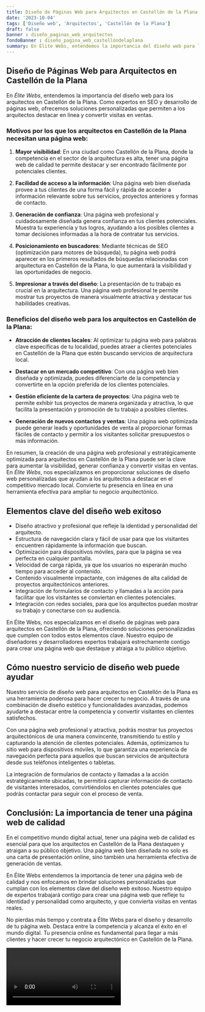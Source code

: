 ```yaml
---
title: Diseño de Páginas Web para Arquitectos en Castellón de la Plana
date: '2023-10-04'
tags: ['Diseño web', 'Arquitectos', 'Castellón de la Plana']
draft: false
banner : diseño_paginas_web_arquitectos
fondoBanner : diseño_pagina_web_castellóndelaplana
summary: En Élite Webs, entendemos la importancia del diseño web para los arquitectos en Castellón de la Plana. Como expertos en SEO y desarrollo de páginas web, ofrecemos soluciones personalizadas que permiten a los arquitectos destacar en línea y convertir visitas en ventas.
---
```


## Diseño de Páginas Web para Arquitectos en Castellón de la Plana

En *Élite Webs*, entendemos la importancia del diseño web para los arquitectos en Castellón de la Plana. Como expertos en SEO y desarrollo de páginas web, ofrecemos soluciones personalizadas que permiten a los arquitectos destacar en línea y convertir visitas en ventas.

### Motivos por los que los arquitectos en Castellón de la Plana necesitan una página web:

1. **Mayor visibilidad**: En una ciudad como Castellón de la Plana, donde la competencia en el sector de la arquitectura es alta, tener una página web de calidad te permite destacar y ser encontrado fácilmente por potenciales clientes.

2. **Facilidad de acceso a la información**: Una página web bien diseñada provee a tus clientes de una forma fácil y rápida de acceder a información relevante sobre tus servicios, proyectos anteriores y formas de contacto.

3. **Generación de confianza**: Una página web profesional y cuidadosamente diseñada genera confianza en tus clientes potenciales. Muestra tu experiencia y tus logros, ayudando a los posibles clientes a tomar decisiones informadas a la hora de contratar tus servicios.

4. **Posicionamiento en buscadores**: Mediante técnicas de SEO (optimización para motores de búsqueda), tu página web podrá aparecer en los primeros resultados de búsquedas relacionadas con arquitectura en Castellón de la Plana, lo que aumentará la visibilidad y las oportunidades de negocio.

5. **Impresionar a través del diseño**: La presentación de tu trabajo es crucial en la arquitectura. Una página web profesional te permite mostrar tus proyectos de manera visualmente atractiva y destacar tus habilidades creativas.

### Beneficios del diseño web para los arquitectos en Castellón de la Plana:

- **Atracción de clientes locales**: Al optimizar tu página web para palabras clave específicas de tu localidad, puedes atraer a clientes potenciales en Castellón de la Plana que estén buscando servicios de arquitectura local.

- **Destacar en un mercado competitivo**: Con una página web bien diseñada y optimizada, puedes diferenciarte de la competencia y convertirte en la opción preferida de los clientes potenciales.

- **Gestión eficiente de la cartera de proyectos**: Una página web te permite exhibir tus proyectos de manera organizada y atractiva, lo que facilita la presentación y promoción de tu trabajo a posibles clientes.

- **Generación de nuevos contactos y ventas**: Una página web optimizada puede generar leads y oportunidades de venta al proporcionar formas fáciles de contacto y permitir a los visitantes solicitar presupuestos o más información.

En resumen, la creación de una página web profesional y estratégicamente optimizada para arquitectos en Castellón de la Plana puede ser la clave para aumentar la visibilidad, generar confianza y convertir visitas en ventas. En *Élite Webs*, nos especializamos en proporcionar soluciones de diseño web personalizadas que ayudan a los arquitectos a destacar en el competitivo mercado local. Convierte tu presencia en línea en una herramienta efectiva para ampliar tu negocio arquitectónico.

<GifSeo />

<Cta />

## Elementos clave del diseño web exitoso

- Diseño atractivo y profesional que refleje la identidad y personalidad del arquitecto.
- Estructura de navegación clara y fácil de usar para que los visitantes encuentren rápidamente la información que buscan.
- Optimización para dispositivos móviles, para que la página se vea perfecta en cualquier pantalla.
- Velocidad de carga rápida, ya que los usuarios no esperarán mucho tiempo para acceder al contenido.
- Contenido visualmente impactante, con imágenes de alta calidad de proyectos arquitectónicos anteriores.
- Integración de formularios de contacto y llamadas a la acción para facilitar que los visitantes se conviertan en clientes potenciales.
- Integración con redes sociales, para que los arquitectos puedan mostrar su trabajo y conectarse con su audiencia.

En Élite Webs, nos especializamos en el diseño de páginas web para arquitectos en Castellón de la Plana, ofreciendo soluciones personalizadas que cumplen con todos estos elementos clave. Nuestro equipo de diseñadores y desarrolladores expertos trabajará estrechamente contigo para crear una página web que destaque y atraiga a tu público objetivo.

## Cómo nuestro servicio de diseño web puede ayudar

Nuestro servicio de diseño web para arquitectos en Castellón de la Plana es una herramienta poderosa para hacer crecer tu negocio. A través de una combinación de diseño estético y funcionalidades avanzadas, podemos ayudarte a destacar entre la competencia y convertir visitantes en clientes satisfechos.

Con una página web profesional y atractiva, podrás mostrar tus proyectos arquitectónicos de una manera convincente, transmitiendo tu estilo y capturando la atención de clientes potenciales. Además, optimizamos tu sitio web para dispositivos móviles, lo que garantiza una experiencia de navegación perfecta para aquellos que buscan servicios de arquitectura desde sus teléfonos inteligentes o tabletas.

La integración de formularios de contacto y llamadas a la acción estratégicamente ubicadas, te permitirá capturar información de contacto de visitantes interesados, convirtiéndolos en clientes potenciales que podrás contactar para seguir con el proceso de venta.

## Conclusión: La importancia de tener una página web de calidad

En el competitivo mundo digital actual, tener una página web de calidad es esencial para que los arquitectos en Castellón de la Plana destaquen y atraigan a su público objetivo. Una página web bien diseñada no solo es una carta de presentación online, sino también una herramienta efectiva de generación de ventas.

En Élite Webs entendemos la importancia de tener una página web de calidad y nos enfocamos en brindar soluciones personalizadas que cumplan con los elementos clave del diseño web exitoso. Nuestro equipo de expertos trabajará contigo para crear una página web que refleje tu identidad y personalidad como arquitecto, y que convierta visitas en ventas reales.

No pierdas más tiempo y contrata a Élite Webs para el diseño y desarrollo de tu página web. Destaca entre la competencia y alcanza el éxito en el mundo digital. Tu presencia online es fundamental para llegar a más clientes y hacer crecer tu negocio arquitectónico en Castellón de la Plana.

<Video />

<CtaBot job='Arquitectos' city='Castellón de la Plana'/>

<Gmaps query='Castellón de la Plana+españa+maps' />